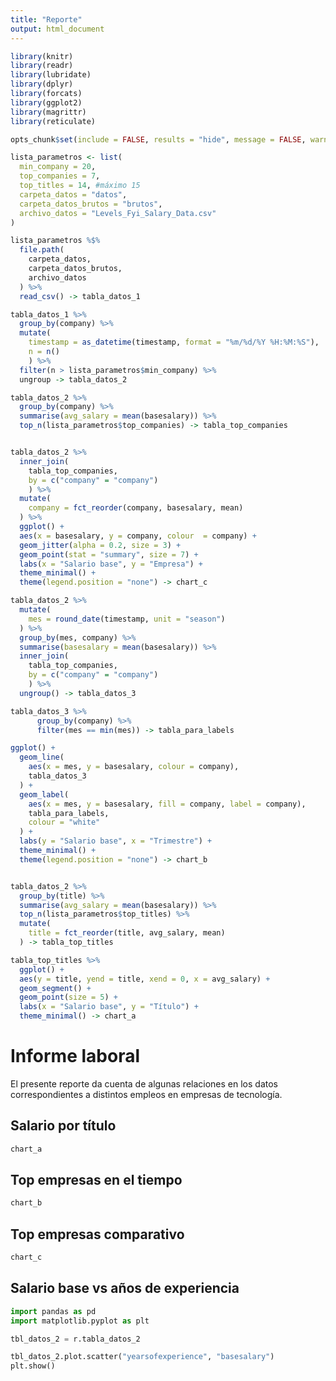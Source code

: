 ```yaml
---
title: "Reporte"
output: html_document
---
```





```r
library(knitr)
library(readr)
library(lubridate)
library(dplyr)
library(forcats)
library(ggplot2)
library(magrittr)
library(reticulate)

```
 
```r
opts_chunk$set(include = FALSE, results = "hide", message = FALSE, warning = FALSE, fig.show = "hide", echo = FALSE)

```


```r
lista_parametros <- list(
  min_company = 20,
  top_companies = 7,
  top_titles = 14, #máximo 15
  carpeta_datos = "datos",
  carpeta_datos_brutos = "brutos",
  archivo_datos = "Levels_Fyi_Salary_Data.csv"
)

```


```r
lista_parametros %$%
  file.path(
    carpeta_datos,
    carpeta_datos_brutos,
    archivo_datos
  ) %>% 
  read_csv() -> tabla_datos_1

```



```r
tabla_datos_1 %>% 
  group_by(company) %>% 
  mutate(
    timestamp = as_datetime(timestamp, format = "%m/%d/%Y %H:%M:%S"),
    n = n()
    ) %>% 
  filter(n > lista_parametros$min_company) %>% 
  ungroup -> tabla_datos_2


```


```r
tabla_datos_2 %>% 
  group_by(company) %>% 
  summarise(avg_salary = mean(basesalary)) %>% 
  top_n(lista_parametros$top_companies) -> tabla_top_companies


tabla_datos_2 %>% 
  inner_join(
    tabla_top_companies, 
    by = c("company" = "company")
    ) %>% 
  mutate(
    company = fct_reorder(company, basesalary, mean)
  ) %>% 
  ggplot() +
  aes(x = basesalary, y = company, colour  = company) +
  geom_jitter(alpha = 0.2, size = 3) +
  geom_point(stat = "summary", size = 7) +
  labs(x = "Salario base", y = "Empresa") +
  theme_minimal() +
  theme(legend.position = "none") -> chart_c

tabla_datos_2 %>% 
  mutate(
    mes = round_date(timestamp, unit = "season")
  ) %>% 
  group_by(mes, company) %>%
  summarise(basesalary = mean(basesalary)) %>%
  inner_join(
    tabla_top_companies, 
    by = c("company" = "company")
    ) %>% 
  ungroup() -> tabla_datos_3

tabla_datos_3 %>% 
      group_by(company) %>% 
      filter(mes == min(mes)) -> tabla_para_labels

ggplot() +
  geom_line(
    aes(x = mes, y = basesalary, colour = company),
    tabla_datos_3
  ) +
  geom_label(
    aes(x = mes, y = basesalary, fill = company, label = company),
    tabla_para_labels,
    colour = "white"
  ) +
  labs(y = "Salario base", x = "Trimestre") +
  theme_minimal() +
  theme(legend.position = "none") -> chart_b



```


```r
tabla_datos_2 %>% 
  group_by(title) %>% 
  summarise(avg_salary = mean(basesalary)) %>% 
  top_n(lista_parametros$top_titles) %>% 
  mutate(
    title = fct_reorder(title, avg_salary, mean)
  ) -> tabla_top_titles

tabla_top_titles %>% 
  ggplot() +
  aes(y = title, yend = title, xend = 0, x = avg_salary) +
  geom_segment() + 
  geom_point(size = 5) +
  labs(x = "Salario base", y = "Título") +
  theme_minimal() -> chart_a

```


# Informe laboral

El presente reporte da cuenta de algunas relaciones en los datos correspondientes a distintos empleos en empresas de tecnología.


## Salario por título

```r
chart_a

```

## Top empresas en el tiempo

```r
chart_b

```

## Top empresas comparativo

```r
chart_c

```


## Salario base vs años de experiencia

```python
import pandas as pd
import matplotlib.pyplot as plt

tbl_datos_2 = r.tabla_datos_2

tbl_datos_2.plot.scatter("yearsofexperience", "basesalary")
plt.show()

```




